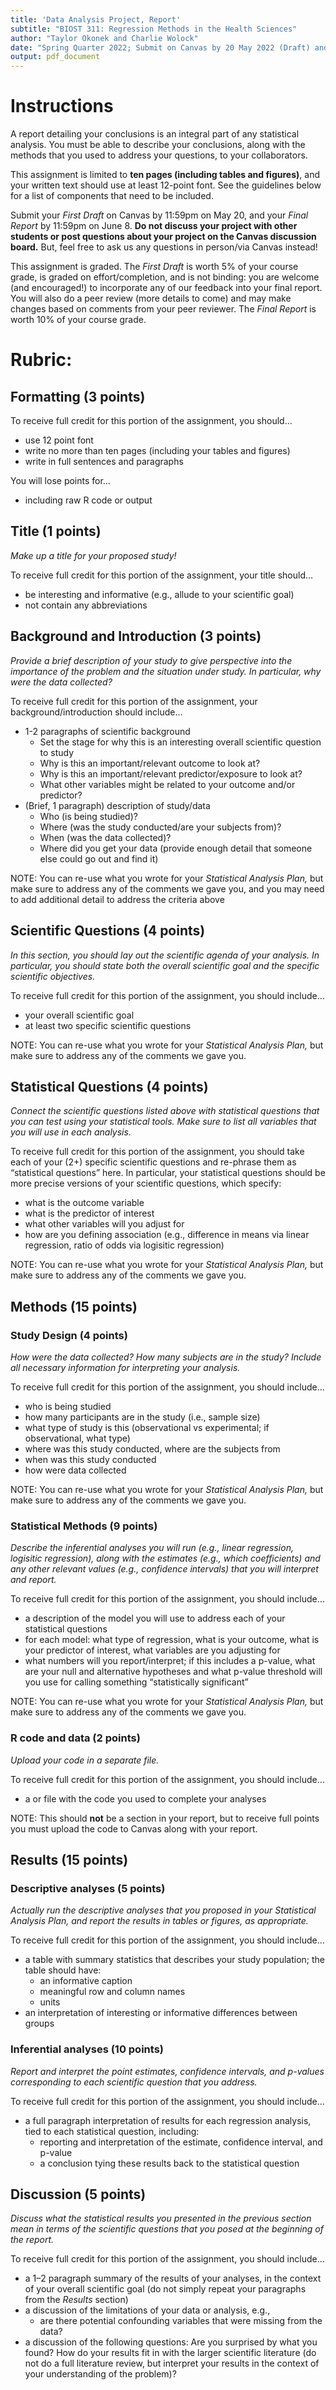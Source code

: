 ```yaml
---
title: 'Data Analysis Project, Report'
subtitle: "BIOST 311: Regression Methods in the Health Sciences"
author: "Taylor Okonek and Charlie Wolock"
date: "Spring Quarter 2022; Submit on Canvas by 20 May 2022 (Draft) and 8 June 2022 (Final)"
output: pdf_document
---
```


# Instructions

A report detailing your conclusions is an integral part of any statistical analysis. You must be able to describe your conclusions, along with the methods that you used to address your questions, to your collaborators.

This assignment is limited to **ten pages (including tables and figures)**, and your written text should use at least 12-point font. See the guidelines below for a list of components that need to be included.

Submit your *First Draft* on Canvas by 11:59pm on May 20, and your *Final Report* by 11:59pm on June 8. **Do not discuss your project with other students or post questions about your project on the Canvas discussion board.** But, feel free to ask us any questions in person/via Canvas instead!
 
This assignment is graded. The *First Draft* is worth 5% of your course grade, is graded on effort/completion, and is not binding: you are welcome (and encouraged!) to incorporate any of our feedback into your final report. You will also do a peer review (more details to come) and may make changes based on comments from your peer reviewer. The *Final Report* is worth 10% of your course grade.

# Rubric:

## Formatting (3 points)

To receive full credit for this portion of the assignment, you should...

- use 12 point font
- write no more than ten pages (including your tables and figures)
- write in full sentences and paragraphs

You will lose points for...

- including raw R code or output

## Title (1 points)

*Make up a title for your proposed study!*

To receive full credit for this portion of the assignment, your title should...

- be interesting and informative (e.g., allude to your scientific goal)
- not contain any abbreviations

## Background and Introduction (3 points)

*Provide a brief description of your study to give perspective into the importance of the problem and the situation under study. In particular, why were the data collected?*

To receive full credit for this portion of the assignment, your background/introduction should include...

- 1-2 paragraphs of scientific background
    - Set the stage for why this is an interesting overall scientific question to study
    - Why is this an important/relevant outcome to look at?
    - Why is this an important/relevant predictor/exposure to look at?
    - What other variables might be related to your outcome and/or predictor?
- (Brief, 1 paragraph) description of study/data
    - Who (is being studied)? 
    - Where (was the study conducted/are your subjects from)? 
    - When (was the data collected)?
    - Where did you get your data (provide enough detail that someone else could go out and find it)

NOTE: You can re-use what you wrote for your *Statistical Analysis Plan,* but make sure to address any of the comments we gave you, and you may need to add additional detail to address the criteria above

## Scientific Questions (4 points)

*In this section, you should lay out the scientific agenda of your analysis. In particular, you should state both the overall scientific goal and the specific scientific objectives.*

To receive full credit for this portion of the assignment, you should include...

- your overall scientific goal
- at least two specific scientific questions

NOTE: You can re-use what you wrote for your *Statistical Analysis Plan,* but make sure to address any of the comments we gave you.

## Statistical Questions (4 points)

*Connect the scientific questions listed above with statistical questions that you can test using your statistical tools. Make sure to list all variables that you will use in each analysis.*

To receive full credit for this portion of the assignment, you should take each of your (2+) specific scientific questions and re-phrase them as "statistical questions" here. In particular, your statistical questions should be more precise versions of your scientific questions, which specify:

- what is the outcome variable
- what is the predictor of interest
- what other variables will you adjust for
- how are you defining association (e.g., difference in means via linear regression, ratio of odds via logisitic regression)

NOTE: You can re-use what you wrote for your *Statistical Analysis Plan,* but make sure to address any of the comments we gave you.

## Methods (15 points)

### Study Design (4 points)

*How were the data collected? How many subjects are in the study? Include all necessary information for interpreting your analysis.*

To receive full credit for this portion of the assignment, you should include...

- who is being studied
- how many participants are in the study (i.e., sample size)
- what type of study is this (observational vs experimental; if observational, what type)
- where was this study conducted, where are the subjects from
- when was this study conducted
- how were data collected

NOTE: You can re-use what you wrote for your *Statistical Analysis Plan,* but make sure to address any of the comments we gave you.

### Statistical Methods (9 points)

*Describe the inferential analyses you will run (e.g., linear regression, logisitic regression), along with the estimates (e.g., which coefficients) and any other relevant values (e.g., confidence intervals) that you will interpret and report.*

To receive full credit for this portion of the assignment, you should include...

- a description of the model you will use to address each of your statistical questions
- for each model: what type of regression, what is your outcome, what is your predictor of interest, what variables are you adjusting for
- what numbers will you report/interpret; if this includes a p-value, what are your null and alternative hypotheses and what p-value threshold will you use for calling something "statistically significant"

NOTE: You can re-use what you wrote for your *Statistical Analysis Plan,* but make sure to address any of the comments we gave you.

### R code and data (2 points)

*Upload your \texttt{R} code in a separate file.*

To receive full credit for this portion of the assignment, you should include...

- a \texttt{.R} or \texttt{.Rmd} file with the code you used to complete your analyses

NOTE: This should **not** be a section in your report, but to receive full points you must upload the code to Canvas along with your report.

## Results (15 points)

### Descriptive analyses (5 points)

*Actually run the descriptive analyses that you proposed in your Statistical Analysis Plan, and report the results in tables or figures, as appropriate.*

To receive full credit for this portion of the assignment, you should include...

- a table with summary statistics that describes your study population; the table should have:
    - an informative caption
    - meaningful row and column names
    - units
- an interpretation of interesting or informative differences between groups

### Inferential analyses (10 points)

*Report and interpret the point estimates, confidence intervals, and p-values corresponding to each scientific question that you address.*

To receive full credit for this portion of the assignment, you should include...

- a full paragraph interpretation of results for each regression analysis, tied to each statistical question, including:
    - reporting and interpretation of the estimate, confidence interval, and p-value
    - a conclusion tying these results back to the statistical question

## Discussion (5 points)

*Discuss what the statistical results you presented in the previous section mean in terms of the scientific questions that you posed at the beginning of the report.*

To receive full credit for this portion of the assignment, you should include...

- a 1--2 paragraph summary of the results of your analyses, in the context of your overall scientific goal (do not simply repeat your paragraphs from the *Results* section)
- a discussion of the limitations of your data or analysis, e.g., 
    - are there potential confounding variables that were missing from the data?
- a discussion of the following questions: Are you surprised by what you found? How do your results fit in with the larger scientific literature (do not do a full literature review, but interpret your results in the context of your understanding of the problem)?

